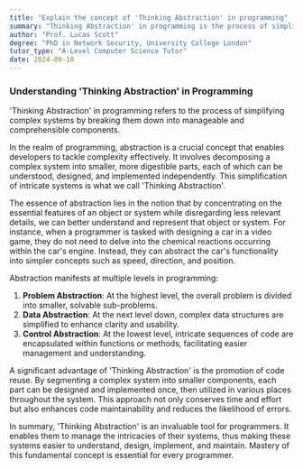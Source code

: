 ```yaml
---
title: "Explain the concept of 'Thinking Abstraction' in programming"
summary: "Thinking Abstraction' in programming is the process of simplifying complex systems by breaking them down into manageable, understandable parts."
author: "Prof. Lucas Scott"
degree: "PhD in Network Security, University College London"
tutor_type: "A-Level Computer Science Tutor"
date: 2024-09-10
---
```


### Understanding 'Thinking Abstraction' in Programming

'Thinking Abstraction' in programming refers to the process of simplifying complex systems by breaking them down into manageable and comprehensible components.

In the realm of programming, abstraction is a crucial concept that enables developers to tackle complexity effectively. It involves decomposing a complex system into smaller, more digestible parts, each of which can be understood, designed, and implemented independently. This simplification of intricate systems is what we call 'Thinking Abstraction'.

The essence of abstraction lies in the notion that by concentrating on the essential features of an object or system while disregarding less relevant details, we can better understand and represent that object or system. For instance, when a programmer is tasked with designing a car in a video game, they do not need to delve into the chemical reactions occurring within the car's engine. Instead, they can abstract the car's functionality into simpler concepts such as speed, direction, and position.

Abstraction manifests at multiple levels in programming:

1. **Problem Abstraction**: At the highest level, the overall problem is divided into smaller, solvable sub-problems.
2. **Data Abstraction**: At the next level down, complex data structures are simplified to enhance clarity and usability.
3. **Control Abstraction**: At the lowest level, intricate sequences of code are encapsulated within functions or methods, facilitating easier management and understanding.

A significant advantage of 'Thinking Abstraction' is the promotion of code reuse. By segmenting a complex system into smaller components, each part can be designed and implemented once, then utilized in various places throughout the system. This approach not only conserves time and effort but also enhances code maintainability and reduces the likelihood of errors.

In summary, 'Thinking Abstraction' is an invaluable tool for programmers. It enables them to manage the intricacies of their systems, thus making these systems easier to understand, design, implement, and maintain. Mastery of this fundamental concept is essential for every programmer.
    